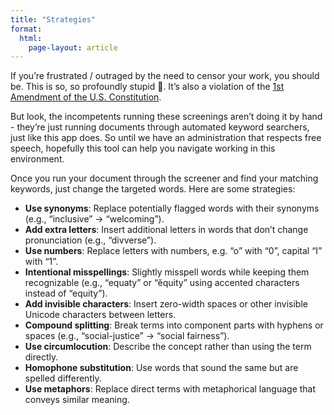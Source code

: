 ```yaml
---
title: "Strategies"
format: 
  html:
    page-layout: article
---
```


If you're frustrated / outraged by the need to censor your work, you should be. This is so, so profoundly stupid 🤦. It's also a violation of the [1st Amendment of the U.S. Constitution](https://constitution.congress.gov/browse/amendment-1/).

But look, the incompetents running these screenings aren't doing it by hand - they're just running documents through automated keyword searchers, just like this app does. So until we have an administration that respects free speech, hopefully this tool can help you navigate working in this environment.

Once you run your document through the screener and find your matching keywords, just change the targeted words. Here are some strategies:

- **Use synonyms**: Replace potentially flagged words with their synonyms (e.g., "inclusive" → "welcoming"). 
- **Add extra letters**: Insert additional letters in words that don't change pronunciation (e.g., "divverse").
- **Use numbers**: Replace letters with numbers, e.g. "o" with "0", capital "I" with "1".
- **Intentional misspellings**: Slightly misspell words while keeping them recognizable (e.g., "equaty" or "ĕquity" using accented characters instead of "equity"). 
- **Add invisible characters**: Insert zero-width spaces or other invisible Unicode characters between letters. 
- **Compound splitting**: Break terms into component parts with hyphens or spaces (e.g., "social-justice" → "social fairness").
- **Use circumlocution**: Describe the concept rather than using the term directly.
- **Homophone substitution**: Use words that sound the same but are spelled differently.
- **Use metaphors**: Replace direct terms with metaphorical language that conveys similar meaning.
